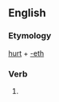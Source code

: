 ==English==

===Etymology===
[[hurt]] + [[-eth]]

===Verb===
{{infl|en|verb form}}

# {{archaic third-person singular of|hurt}}